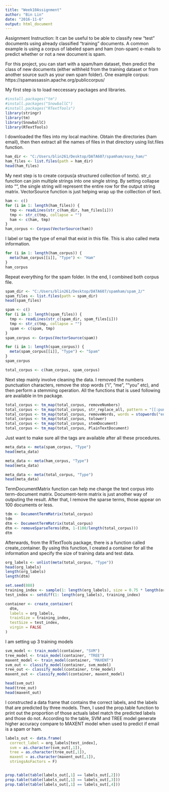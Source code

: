 ---
title: "Week10Assignment"
author: "Bin Lin"
date: "2016-11-6"
output: html_document
---
Assignment Instruction: It can be useful to be able to classify new "test" documents using already classified "training" documents.  A common example is using a corpus of labeled spam and ham (non-spam) e-mails to predict whether or not a new document is spam.  

For this project, you can start with a spam/ham dataset, then predict the class of new documents (either withheld from the training dataset or from another source such as your own spam folder).   One example corpus:  https://spamassassin.apache.org/publiccorpus/



My first step is to load neccessary packages and libraries.
```{r}
#install.packages("tm")
#install.packages("SnowballC")
#install.packages("RTextTools")
library(stringr)
library(tm)
library(SnowballC)
library(RTextTools)
```



I downloaded the files into my local machine. Obtain the directories (ham email), then then extract all the names of files in that directory using list.files function.  
```{r}
ham_dir <- "C:/Users/blin261/Desktop/DATA607/spamham/easy_ham/"
ham_files <- list.files(path = ham_dir)
head(ham_files)
```



My next step is to create corpus(a structured collection of texts). str_c function can join multiple strings into one single string. By setting collapse into "", the single string will represent the entire row for the output string matrix. VectorSource function is just helping wrap up the colllection of text.
```{r}
ham <- c()
for (i in 1: length(ham_files)) {
  tmp <- readLines(str_c(ham_dir, ham_files[i]))
  tmp <- str_c(tmp, collapse = "")
  ham <- c(ham, tmp)
}
ham_corpus <- Corpus(VectorSource(ham))
```



I label or tag the type of email that exist in this file. This is also called meta information. 
```{r}
for (i in 1: length(ham_corpus)) {
  meta(ham_corpus[[i]], "Type") <- "Ham"
}
ham_corpus
```



Repeat everything for the spam folder. In the end, I combined both corpus file. 
```{r}
spam_dir <- "C:/Users/blin261/Desktop/DATA607/spamham/spam_2/"
spam_files <- list.files(path = spam_dir)
head(spam_files)

spam <- c()
for (i in 1: length(spam_files)) {
  tmp <- readLines(str_c(spam_dir, spam_files[i]))
  tmp <- str_c(tmp, collapse = "")
  spam <- c(spam, tmp)
}
spam_corpus <- Corpus(VectorSource(spam))

for (i in 1: length(spam_corpus)) {
  meta(spam_corpus[[i]], "Type") <- "Spam"
}
spam_corpus

total_corpus <- c(ham_corpus, spam_corpus)
```



Next step mainly involve cleaning the data. I removed the numbers punctuation characters, remove the stop words ("i", "me", ""you" etc), and then perform a stemming operation. All the functions that is used following are available in tm package.
```{r}
total_corpus <- tm_map(total_corpus, removeNumbers)
total_corpus <- tm_map(total_corpus, str_replace_all, pattern = "[[:punct:]]", replacement = " ")
total_corpus <- tm_map(total_corpus, removeWords, words = stopwords("en"))
total_corpus <- tm_map(total_corpus, tolower)
total_corpus <- tm_map(total_corpus, stemDocument)
total_corpus <- tm_map(total_corpus, PlainTextDocument)
```


Just want to make sure all the tags are available after all these procedures. 
```{r}
meta_data <- meta(spam_corpus, "Type")
head(meta_data)

meta_data <- meta(ham_corpus, "Type")
head(meta_data)

meta_data <- meta(total_corpus, "Type")
head(meta_data)
```


TermDocumentMatrix function can help me change the text corpus into term-document matrix. Document-term matrix is just another way of outputing the result. After that, I remove the sparse terms, those appear on 100 documents or less.  
```{r}
tdm <- DocumentTermMatrix(total_corpus)
tdm
dtm <- DocumentTermMatrix(total_corpus)
dtm <- removeSparseTerms(dtm, 1-(100/length(total_corpus)))
dtm
```


Afterwards, from the RTextTools package, there is a function called create_container. By using this function, I created a container for all the information and specify the size of training data and test data.  
```{r}
org_labels <- unlist(meta(total_corpus, "Type"))
head(org_labels)
length(org_labels)
length(dtm)
```


```{r}
set.seed(888)
training_index <- sample(1: length(org_labels), size = 0.75 * length(org_labels), replace = FALSE)
test_index <- setdiff(1: length(org_labels), training_index)

container <- create_container(
  dtm,
  labels = org_labels,
  trainSize = training_index,
  testSize = test_index,
  virgin = FALSE
)
```


I am setting up 3 training models 
```{r}
svm_model <- train_model(container, "SVM")
tree_model <- train_model(container, "TREE")
maxent_model <- train_model(container, "MAXENT")
svm_out <- classify_model(container, svm_model)
tree_out <- classify_model(container, tree_model)
maxent_out <- classify_model(container, maxent_model)

head(svm_out)
head(tree_out)
head(maxent_out)
```


I constructed a data frame that contains the correct labels, and the labels that are predicted by three models. Then, I used the prop.table function to print out the proportion of those actuals label match the predicted labels and those do not.  According to the table, SVM and TREE model generate higher accuracy compare to MAXENT model when used to predict if email is a spam or ham. 
```{r}
labels_out <- data.frame(
  correct_label = org_labels[test_index],
  svm = as.character(svm_out[,1]),
  tree = as.character(tree_out[,1]),
  maxent = as.character(maxent_out[,1]),
  stringsAsFactors = F)


prop.table(table(labels_out[,1] == labels_out[,2]))
prop.table(table(labels_out[,1] == labels_out[,3]))
prop.table(table(labels_out[,1] == labels_out[,4]))
```
